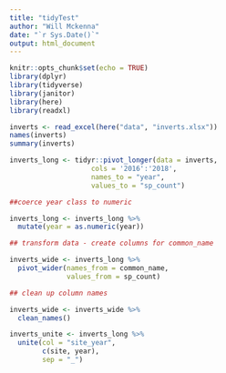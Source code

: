 ```yaml
---
title: "tidyTest"
author: "Will Mckenna"
date: "`r Sys.Date()`"
output: html_document
---
```


```r
knitr::opts_chunk$set(echo = TRUE)
library(dplyr)
library(tidyverse)
library(janitor)
library(here)
library(readxl)

inverts <- read_excel(here("data", "inverts.xlsx"))
names(inverts)
summary(inverts)

inverts_long <- tidyr::pivot_longer(data = inverts,
                    cols = '2016':'2018',
                    names_to = "year",
                    values_to = "sp_count")

##coerce year class to numeric

inverts_long <- inverts_long %>%
  mutate(year = as.numeric(year))

## transform data - create columns for common_name

inverts_wide <- inverts_long %>%
  pivot_wider(names_from = common_name, 
              values_from = sp_count)

## clean up column names

inverts_wide <- inverts_wide %>% 
  clean_names()

inverts_unite <- inverts_long %>%
  unite(col = "site_year", 
        c(site, year),
        sep = "_")
```

